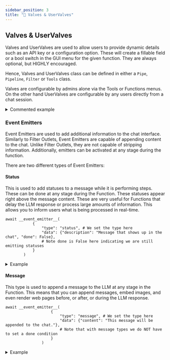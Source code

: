 ```yaml
---
sidebar_position: 3
title: "🔄 Valves & UserValves"
---
```


## Valves & UserValves


Valves and UserValves are used to allow users to provide dynamic details such as an API key or a configuration option. These will create a fillable field or a bool switch in the GUI menu for the given function. They are always optional, but HIGHLY encouraged.

Hence, Valves and UserValves class can be defined in either a `Pipe`, `Pipeline`, `Filter` or `Tools` class.

Valves are configurable by admins alone via the Tools or Functions menus. On the other hand UserValves are configurable by any users directly from a chat session.

<details>
<summary>Commented example</summary>

 ```
from pydantic import BaseModel, Field
from typing import Literal

# Define and Valves
class Filter:
    # Notice the current indentation: Valves and UserValves must be declared as
    # attributes of a Tools, Filter or Pipe class. Here we take the
    # example of a Filter.
     class Valves(BaseModel):
        # Valves and UserValves inherit from pydantic's BaseModel. This
        # enables complex use cases like model validators etc.
        test_valve: int = Field(  # Notice the type hint: it is used to
            # choose the kind of UI element to show the user (buttons,
            # texts, etc).
            default=4,
            description="A valve controlling a numberical value"
            # required=False,  # you can enforce fields using True
        )
        # To give the user the choice between multiple strings, you can use Literal from typing:
        choice_option: Literal["choiceA", "choiceB"] = Field(
            default="choiceA",
            description="An example of a multi choice valve",
        )
        priority: int = Field(
            default=0,
            description="Priority level for the filter operations. Lower values are passed through first"
        )
        # The priority field is optional but if present will be used to
        # order the Filters.
        pass
        # Note that this 'pass' helps for parsing and is recommended.
 
    # UserValves are defined the same way.
     class UserValves(BaseModel):
         test_user_valve: bool = Field(
             default=False, description="A user valve controlling a True/False (on/off) switch"
        )
        pass

    def __init__(self):
        self.valves = self.Valves()
        # Because they are set by the admin, they are accessible directly
        # upon code execution.
        pass

    # The inlet method is only used for Filter but the __user__ handling is the same
    def inlet(self, body: dict, __user__: dict):
        # Because UserValves are defined per user they are only available
        # on use.
        # Note that although __user__ is a dict, __user__["valves"] is a
        # UserValves object. Hence you can access values like that:
        test_user_valve = __user__["valves"].test_user_valve
        # Or:
        test_user_valve = dict(__user__["valves"])["test_user_valve"]
        # But this will return the default value instead of the actual value:
        # test_user_valve = __user__["valves"]["test_user_valve"]  # Do not do that!
```
</details>

### Event Emitters
Event Emitters are used to add additional information to the chat interface. Similarly to Filter Outlets, Event Emitters are capable of appending content to the chat. Unlike Filter Outlets, they are not capable of stripping information. Additionally, emitters can be activated at any stage during the function.

There are two different types of Event Emitters:

#### Status
This is used to add statuses to a message while it is performing steps. These can be done at any stage during the Function. These statuses appear right above the message content. These are very useful for Functions that delay the LLM response or process large amounts of information. This allows you to inform users what is being processed in real-time.

```
await __event_emitter__(
            {
                "type": "status", # We set the type here
                "data": {"description": "Message that shows up in the chat", "done": False}, 
                # Note done is False here indicating we are still emitting statuses
            }
        )
```

<details>
<summary>Example</summary>

```
async def test_function(
        self, prompt: str, __user__: dict, __event_emitter__=None
    ) -> str:
        """
        This is a demo

        :param test: this is a test parameter
        """

        await __event_emitter__(
            {
                "type": "status", # We set the type here
                "data": {"description": "Message that shows up in the chat", "done": False}, 
                # Note done is False here indicating we are still emitting statuses
            }
        )

        # Do some other logic here
        await __event_emitter__(
            {
                "type": "status",
                "data": {"description": "Completed a task message", "done": True},
                # Note done is True here indicating we are done emitting statuses
            }
        )

        except Exception as e:
            await __event_emitter__(
                {
                    "type": "status",
                    "data": {"description": f"An error occured: {e}", "done": True},
                }
            )

            return f"Tell the user: {e}"
```
</details>

#### Message
This type is used to append a message to the LLM at any stage in the Function. This means that you can append messages, embed images, and even render web pages before, or after, or during the LLM response.

```
await __event_emitter__(
                    {
                        "type": "message", # We set the type here
                        "data": {"content": "This message will be appended to the chat."},
                        # Note that with message types we do NOT have to set a done condition
                    }
                )
```

<details>
<summary>Example</summary>

```
async def test_function(
        self, prompt: str, __user__: dict, __event_emitter__=None
    ) -> str:
        """
        This is a demo

        :param test: this is a test parameter
        """

        await __event_emitter__(
                    {
                        "type": "message", # We set the type here
                        "data": {"content": "This message will be appended to the chat."},
                        # Note that with message types we do NOT have to set a done condition
                    }
                )

        except Exception as e:
            await __event_emitter__(
                {
                    "type": "status",
                    "data": {"description": f"An error occured: {e}", "done": True},
                }
            )

            return f"Tell the user: {e}"
```
</details>

